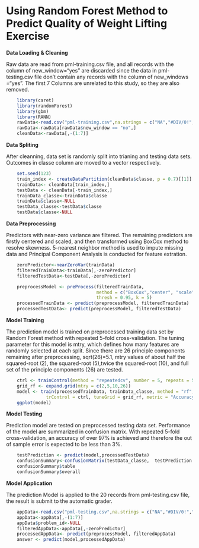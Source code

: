 Using Random Forest Method to Predict Quality of Weight Lifting Exercise 
========================================================================

**Data Loading & Cleaning**

Raw data are read from pml-training.csv file, and all records with the column of new_window="yes" are discarded since the data in pml-testing.csv file don't contain any records with the column of new_windows ="yes". The first 7 Columns are unrelated to this study, so they are also removed.

```r
    library(caret)
    library(randomForest)
    library(gbm)
    library(RANN)
    rawData<-read.csv("pml-training.csv",na.strings = c("NA","#DIV/0!",""))
    rawData<-rawData[rawData$new_window == "no",]
    cleanData<-rawData[,-(1:7)]
```

**Data Spliting**

After cleanning, data set is randomly split into trianing and testing data sets. Outcomes in classe column are moved to a vector respectively.
```r
    set.seed(123)
    train_index <- createDataPartition(cleanData$classe, p = 0.7)[[1]]
    trainData<- cleanData[train_index,]
    testData <- cleanData[-train_index,]
    trainData_classe<-trainData$classe
    trainData$classe<-NULL
    testData_classe<-testData$classe
    testData$classe<-NULL
```
**Data Preprocessing**

Predictors with near-zero variance are filtered. The remaining predictors are firstly centered and scaled, and then transformed using BoxCox method to resolve skewness. 5-nearest neighbor method is used to impute missing data and Principal Component Analysis is conducted for feature extration.
```r
    zeroPredictor<-nearZeroVar(trainData)
    filteredTrainData<-trainData[,-zeroPredictor]
    filteredTestData<-testData[,-zeroPredictor]

    preprocessModel <- preProcess(filteredTrainData,
                                  method = c("BoxCox","center", "scale", "knnImpute", "pca"),
                                  thresh = 0.95, k = 5)
    processedTrainData <- predict(preprocessModel, filteredTrainData)
    processedTestData<- predict(preprocessModel, filteredTestData)
```
**Model Training**

The prediction model is trained on preprocessed training data set by Random Forest method with repeated 5-fold cross-validation. The tuning parameter for this model is mtry, which defines how many features are randomly selected at each split. Since there are 26 principle components remaining after preprocessing, sqrt(26)=5.1, mtry values of about half the squared-root (2), the squared-root (5),twice the squared-root (10), and full set of the principle components (26) are tested.
```r
    ctrl <- trainControl(method = "repeatedcv", number = 5, repeats = 5)
    grid_rf <- expand.grid(mtry = c(2,5,10,26))
    model <- train(processedTrainData, trainData_classe, method = "rf",
               trControl = ctrl, tuneGrid = grid_rf, metric = "Accuracy")
    ggplot(model)
```


**Model Testing**

Prediction model are tested on preprocessed testing data set. Performance of the model are summarized in confusion matrix. With repeated 5-fold cross-validation, an accuracy of over 97% is achieved and therefore the out of sample error is expected to be less than 3%.
```r
    testPrediction <- predict(model,processedTestData)
    confusionSummary<-confusionMatrix(testData_classe,  testPrediction )
    confusionSummary$table
    confusionSummary$overall
```

**Model Application**

The prediction Model is applied to the 20 records from pml-testing.csv file, the result is submit to the automatic grader.
```r
    appData<-read.csv("pml-testing.csv",na.strings = c("NA","#DIV/0!",""))
    appData<-appData[,-(1:7)]
    appData$problem_id<-NULL
    filteredAppData<-appData[,-zeroPredictor]
    processedAppData<- predict(preprocessModel, filteredAppData)
    answer <- predict(model,processedAppData)
```